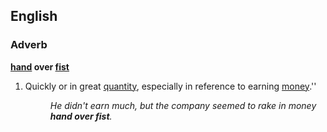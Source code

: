 ==English==
===Adverb===
'''[[hand]] over [[fist]]'''
#{{idiom}} Quickly or in great [[quantity]], especially in reference to earning [[money]].''
#:''He didn't earn much, but the company seemed to rake in money '''hand over fist'''.''